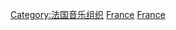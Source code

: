 {{Commons category|Orchestras from France}}

[[Category:法国音乐组织|Category:法国音乐组织]]
[[Category:歐洲管弦樂團|France]]
[[Category:各国管弦乐团|France]]